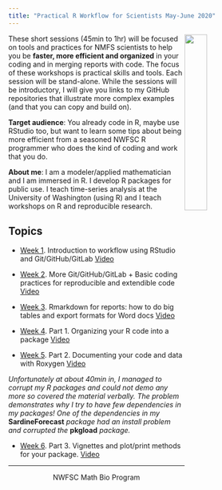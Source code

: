 ```yaml
---
title: "Practical R Workflow for Scientists May-June 2020"
---
```


<img style="float: right;" src="images/tools-logo-transparent.png" width=30%>

These short sessions (45min to 1hr) will be focused on tools and practices for NMFS scientists to help you be **faster, more efficient and organized** in your coding and in merging reports with code. The focus of these workshops is practical skills and tools. Each session will be stand-alone. While the sessions will be introductory, I will give you links to my GitHub repositories that illustrate more complex examples (and that you can copy and build on).

**Target audience**: You already code in R, maybe use RStudio too, but want to learn some tips about being more efficient from a seasoned NWFSC R programmer who does the kind of coding and work that you do.

**About me**: I am a modeler/applied mathematician and I am immersed in R. I develop R packages for public use. I teach time-series analysis at the University of Washington (using R) and I teach workshops on R and reproducible research.

## Topics

* [Week 1](week1-rstudio.html). Introduction to workflow using RStudio and Git/GitHub/GitLab [Video](https://www.youtube.com/watch?v=HxIpxVdQsDs)

* [Week 2](week2-coding.html). More Git/GitHub/GitLab + Basic coding practices for reproducible and extendible code [Video](https://www.youtube.com/watch?v=k0P3e39qcA4)

* [Week 3](week3-RMarkdown.html). Rmarkdown for reports: how to do big tables and export formats for Word docs [Video](https://www.youtube.com/watch?v=IGc2cgMFoPs)

* [Week 4](week4-packages.html). Part 1. Organizing your R code into a package [Video](https://youtu.be/6d62KvS5v7Q)

* [Week 5](week5-roxygen.html). Part 2. Documenting your code and data with Roxygen [Video](https://youtu.be/zHPSbhGtkz4)

*Unfortunately at about 40min in, I managed to corrupt my R packages and could not demo any more so covered the material verbally. The problem demonstrates why I try to have few dependencies in my packages! One of the dependencies in my* **SardineForecast** *package had an install problem and corrupted the* **pkgload** *package.*

* [Week 6](week6-more-packages.html). Part 3. Vignettes and plot/print methods for your package. [Video](https://youtu.be/O4rojT7aeb0)

<!--
Requests

ggplot
Bayesian stats
tidyverse verbs
collaboration with github/gitlab
tidyverse world.

-->

<hr>

<div style="text-align: center">
<i class="fas fa-cubes"></i> NWFSC Math Bio Program <i class="fas fa-cubes"></i>
</div>